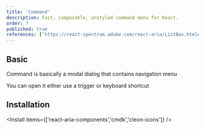 ```yaml
---
title: 'Command'
description: Fast, composable, unstyled command menu for React.
order: 7
published: true
references: ['https://react-spectrum.adobe.com/react-aria/ListBox.html#props', 'https://cmdk.paco.me', 'https://cleon-icons.vercel.app']
---
```


## Basic

Command is basically a modal dialog that contains navigation menu

You can open it either use a trigger or keyboard shortcut

<How toUse='collections/command-basic-demo' />

## Installation

<Install items={['react-aria-components','cmdk','cleon-icons']} />

<SourceCode toShow='command' />
